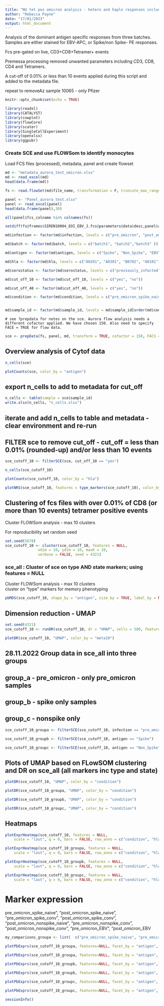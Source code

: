 ```yaml
---
title: "NU tet pos omicron analysis - hetero and haplo responses included - NU"
author: "Rebecca Payne"
date: "17/01/2023"
output: html_document
---
```

Analysis of the dominant antigen specific responses from three batches. Samples are either stained for EBV-APC, or Spike/non Spike- PE responses. 

Fcs pre-gated on live, CD3+CD8+Tetramer+ events

Premessa processing removed unwanted parameters including CD3, CD8, CD4 and Tetramers.

A cut-off of 0.01% or less than 10 events applied during this script and added to the metadata file.

repeat to removeAz sample 10065 - only Pfizer

```r
knitr::opts_chunk$set(echo = TRUE)
```

```r
library(readxl) 
library(CATALYST)
library(cowplot)
library(flowCore)
library(scater)
library(SingleCellExperiment)
library(openxlsx)
library(ggpubr)
```


### Create SCE and use FLOWSom to identify monocytes
Load  FCS files (processed), metadata, panel and create flowset

```r
md <- "metadata_aurora_test_omicron.xlsx" 
md <- read_excel(md)       
head(data.frame(md)) 
```


```r
fs <- read.flowSet(md$file_name, transformation = F, truncate_max_range = F)
```

```r
panel <- "Panel_aurora_test.xlsx" 
panel <- read_excel(panel)                                         
head(data.frame(panel),30) 
```


```r
all(panel$fcs_colname %in% colnames(fs))
```

```r
setdiff(fs@frames$SIREN10004_EOI_EBV_J.fcs@parameters@data$desc,panel$antigen)
```


```r
md$infection <- factor(md$infection, levels = c("pre_omicron", "post_omicron"))      

md$batch <- factor(md$batch, levels = c("batch1", "batch2","batch3" ))

md$antigen <- factor(md$antigen, levels = c("Spike", "Non_Spike", "EBV" ))

md$hla <- factor(md$hla, levels = c("A0201", "A0301", "B0702", "A0101"))

md$serostatus <- factor(md$serostatus, levels = c("previously_infected", "naive"))

md$cut_off_10 <- factor(md$cut_off_10, levels = c("yes", "no"))

md$cut_off_40 <- factor(md$cut_off_40, levels = c("yes", "no"))

md$condition <- factor(md$condition, levels = c("pre_omicron_spike_naive", "post_omicron_spike_naive", "pre_omicron_spike_previously_infected", "post_omicron_spike_previously_infected", "post_omicron_nonspike_naive", "pre_omicron_nonspike_previously_infected", "post_omicron_nonspike_previously_infected",  "pre_omicron_EBV", "post_omicron_EBV"))


md$sample_id <- factor(md$sample_id, levels = md$sample_id[order(md$condition)])  
```


```asis
# see ?prepdata for notes on the sce. Aurora flow analysis needs a different cofactor applied. We have chosen 150. Also need to specify FACE = TRUE for flow data.
```

```r
sce <- prepData(fs, panel, md, transform = TRUE, cofactor = 150, FACS = TRUE, features = panel$fcs_colname, md_cols = list(file = "file_name", id = "sample_id", factors = c("batch", "condition", "antigen", "hla", "serostatus", "cut_off_10", "infection")))

```



## Overview analysis of Cytof data

```r
n_cells(sce)
```

```r
plotCounts(sce, color_by = "antigen")
```

## export n_cells to add to metadata for cut_off
```r
n_cells <- table(sample = sce$sample_id)
write.xlsx(n_cells, "n_cells.xlsx")
```

## iterate and add n_cells to table and metadata - clear environment and re-run
## FILTER sce to remove cut_off - cut_off = less than 0.01% (rounded-up) and/or less than 10 events

```r
sce_cutoff_10 <- filterSCE(sce, cut_off_10 == "yes")
```


```r
n_cells(sce_cutoff_10)
```


```r
plotCounts(sce_cutoff_10, color_by = "hla")
```



```r
plotNRS(sce_cutoff_10, features = type_markers(sce_cutoff_10), color_by = "condition")
```



## Clustering of fcs files with over 0.01% of CD8 (or more than 10 events) tetramer positive events  

Cluster FLOWSom analysis - max 10 clusters <br/>

For reproducibility set random seed
```r
set.seed(5678)
sce_cutoff_10 <- cluster(sce_cutoff_10, features = NULL, 
               xdim = 10, ydim = 10, maxK = 10, 
               verbose = FALSE, seed = 4321) 
```



### sce_all : Cluster of sce on type AND state markers; using features = NULL
Cluster FLOWSom analysis - max 10 clusters <br/> cluster on "type" markers for memory phenotyping




```r
pbMDS(sce_cutoff_10, shape_by = "antigen", size_by = TRUE, label_by = NULL)
```

## Dimension reduction - UMAP
```r
set.seed(4321)
sce_cutoff_10 <- runDR(sce_cutoff_10, dr = "UMAP", cells = 500, features = NULL)
```

```r
plotDR(sce_cutoff_10, "UMAP", color_by = "meta10")

```





## 28.11.2022 Group data in sce_all into three groups

## group_a - pre_omicron - only pre_omicron samples 
## group_b - spike only samples
## group_c - nonspike only 

```r
sce_cutoff_10_groupa <- filterSCE(sce_cutoff_10, infection == "pre_omicron")
```


```r
sce_cutoff_10_groupb <- filterSCE(sce_cutoff_10, antigen == "Spike")
```


```r
sce_cutoff_10_groupc <- filterSCE(sce_cutoff_10, antigen == "Non_Spike")
```

## Plots of UMAP based on FLowSOM clustering and DR on sce_all (all markers inc type and state)

```r
plotDR(sce_cutoff_10, "UMAP", color_by = "condition")

```


```r
plotDR(sce_cutoff_10_groupa, "UMAP", color_by = "condition")

```

```r
plotDR(sce_cutoff_10_groupb, "UMAP", color_by = "condition")

```

```r
plotDR(sce_cutoff_10_groupc, "UMAP", color_by = "condition")

```
## Heatmaps


```r
plotExprHeatmap(sce_cutoff_10, features = NULL, 
    scale = "last", q = 0, bars = FALSE, row_anno = c("condition", "hla"), row_clust = FALSE)
```


```r
plotExprHeatmap(sce_cutoff_10_groupa, features = NULL, 
    scale = "last", q = 0, bars = FALSE, row_anno = c("condition", "hla"), row_clust = FALSE)
```

```r
plotExprHeatmap(sce_cutoff_10_groupb, features = NULL, 
    scale = "last", q = 0, bars = FALSE, row_anno = c("condition", "hla"), row_clust = FALSE)
```

```r
plotExprHeatmap(sce_cutoff_10_groupc, features = NULL, 
    scale = "last", q = 0, bars = FALSE, row_anno = c("condition", "hla"), row_clust = FALSE)
```

# Marker expression 

pre_omicron_spike_naive", "post_omicron_spike_naive", "pre_omicron_spike_conv", "post_omicron_spike_conv", "post_omicron_nonspike_naive", "pre_omicron_nonspike_conv", "post_omicron_nonspike_conv",  "pre_omicron_EBV", "post_omicron_EBV

```r
my_comparisons_groupa <- list(  c("pre_omicron_spike_naive", "pre_omicron_spike_previously_infected"), c("pre_omicron_spike_naive", "pre_omicron_nonspike_previously_infected"), c("pre_omicron_spike_naive", "pre_omicron_EBV"), c("pre_omicron_spike_previously_infected", "pre_omicron_nonspike_previously_infected"), c("pre_omicron_spike_previously_infected", "pre_omicron_EBV"), c("pre_omicron_nonspike_previousy_infected","pre_omicron_EBV" ))
```

```r
plotPbExprs(sce_cutoff_10_groupa, features=NULL, facet_by = "antigen", ncol = 3) + stat_compare_means(label.y = -3) + stat_compare_means(method = "t.test", ref.group = ".all." )
```

```r
plotPbExprs(sce_cutoff_10_groupa, features=NULL, facet_by = "antigen", ncol = 3) 
```

```r
plotPbExprs(sce_cutoff_10_groupb, features=NULL, facet_by = "antigen", ncol = 3 ) + stat_compare_means(label.y = -3) + stat_compare_means(method = "t.test", ref.group = ".all." )
```


```r
plotPbExprs(sce_cutoff_10_groupb, features=NULL, facet_by = "antigen", ncol = 3) 
```

```r
plotPbExprs(sce_cutoff_10_groupc, features=NULL, facet_by = "antigen", ncol = 3) +  stat_compare_means(label.y = -3) + stat_compare_means(method = "t.test", ref.group = ".all." )
```



```r
plotPbExprs(sce_cutoff_10_groupc, features=NULL, facet_by = "antigen", ncol = 3) 
```

```r
sessionInfo()
```









